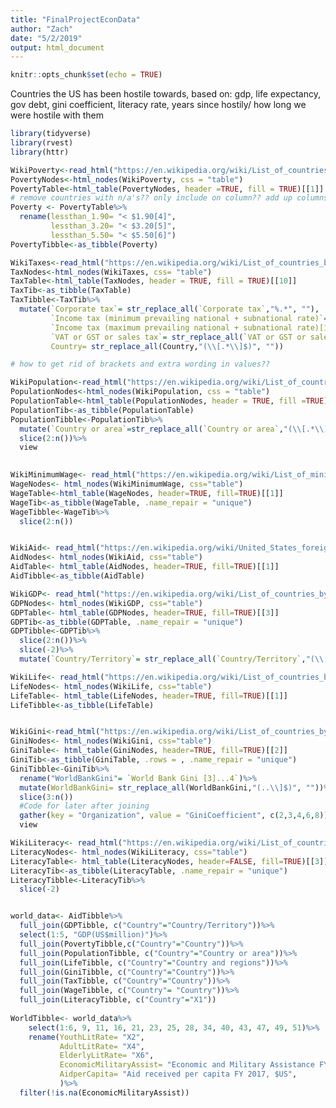```yaml
---
title: "FinalProjectEconData"
author: "Zach"
date: "5/2/2019"
output: html_document
---
```


```r
knitr::opts_chunk$set(echo = TRUE)
```

Countries the US has been hostile towards, based on: 
gdp, life expectancy, gov debt, gini coefficient, literacy rate, years since hostily/ how long we were hostile with them

```r
library(tidyverse)
library(rvest)
library(httr)
```


```r
WikiPoverty<-read_html("https://en.wikipedia.org/wiki/List_of_countries_by_percentage_of_population_living_in_poverty")
PovertyNodes<-html_nodes(WikiPoverty, css = "table")
PovertyTable<-html_table(PovertyNodes, header =TRUE, fill = TRUE)[[1]]
# remove countries with n/a's?? only include on column?? add up columns?
Poverty <- PovertyTable%>%
  rename(lessthan_1.90= "< $1.90[4]",
         lessthan_3.20= "< $3.20[5]",
         lessthan_5.50= "< $5.50[6]")
PovertyTibble<-as_tibble(Poverty)

WikiTaxes<-read_html("https://en.wikipedia.org/wiki/List_of_countries_by_tax_rates")
TaxNodes<-html_nodes(WikiTaxes, css= "table")
TaxTable<-html_table(TaxNodes, header = TRUE, fill = TRUE)[[10]]
TaxTib<-as_tibble(TaxTable)
TaxTibble<-TaxTib%>%
  mutate(`Corporate tax`= str_replace_all(`Corporate tax`,"%.*", ""),
         `Income tax (minimum prevailing national + subnational rate)`= str_replace_all(`Income tax (minimum prevailing national + subnational rate)`,"%.*", ""),
         `Income tax (maximum prevailing national + subnational rate)[1]`= str_replace_all(`Income tax (maximum prevailing national + subnational rate)[1]`,"%.*", ""),
         `VAT or GST or sales tax`= str_replace_all(`VAT or GST or sales tax`,"%.*$", ""),
         Country= str_replace_all(Country,"(\\[.*\\]$)", ""))

# how to get rid of brackets and extra wording in values??

WikiPopulation<-read_html("https://en.wikipedia.org/wiki/List_of_countries_by_population_(United_Nations)")
PopulationNodes<-html_nodes(WikiPopulation, css = "table")
PopulationTable<-html_table(PopulationNodes, header = TRUE, fill =TRUE)[[2]]
PopulationTib<-as_tibble(PopulationTable)
PopulationTibble<-PopulationTib%>%
  mutate(`Country or area`=str_replace_all(`Country or area`,"(\\[.*\\]$)", ""))%>%
  slice(2:n())%>%
  view
  

WikiMinimumWage<- read_html("https://en.wikipedia.org/wiki/List_of_minimum_wages_by_country")
WageNodes<- html_nodes(WikiMinimumWage, css="table")
WageTable<-html_table(WageNodes, header=TRUE, fill=TRUE)[[1]]
WageTib<-as_tibble(WageTable, .name_repair = "unique")
WageTibble<-WageTib%>%
  slice(2:n())


WikiAid<- read_html("https://en.wikipedia.org/wiki/United_States_foreign_aid")
AidNodes<- html_nodes(WikiAid, css="table")
AidTable<- html_table(AidNodes, header=TRUE, fill=TRUE)[[1]]
AidTibble<-as_tibble(AidTable)

WikiGDP<- read_html("https://en.wikipedia.org/wiki/List_of_countries_by_GDP_(nominal)")
GDPNodes<- html_nodes(WikiGDP, css="table")
GDPTable<- html_table(GDPNodes, header=TRUE, fill=TRUE)[[3]]
GDPTib<-as_tibble(GDPTable, .name_repair = "unique")
GDPTibble<-GDPTib%>%
  slice(2:n())%>%
  slice(-2)%>%
  mutate(`Country/Territory`= str_replace_all(`Country/Territory`,"(\\[.*\\]$)", ""))

WikiLife<- read_html("https://en.wikipedia.org/wiki/List_of_countries_by_life_expectancy")
LifeNodes<- html_nodes(WikiLife, css="table")
LifeTable<- html_table(LifeNodes, header=TRUE, fill=TRUE)[[1]]
LifeTibble<-as_tibble(LifeTable)


WikiGini<-read_html("https://en.wikipedia.org/wiki/List_of_countries_by_income_equality")
GiniNodes<- html_nodes(WikiGini, css="table")
GiniTable<- html_table(GiniNodes, header=TRUE, fill=TRUE)[[2]]
GiniTib<-as_tibble(GiniTable, .rows = , .name_repair = "unique")
GiniTibble<-GiniTib%>%
  rename("WorldBankGini"= `World Bank Gini [3]...4`)%>%
  mutate(WorldBankGini= str_replace_all(WorldBankGini,"(..\\]$)", ""))%>%
  slice(3:n())
  #Code for later after joining
  gather(key = "Organization", value = "GiniCoefficient", c(2,3,4,6,8))%>%
  view

WikiLiteracy<- read_html("https://en.wikipedia.org/wiki/List_of_countries_by_literacy_rate")
LiteracyNodes<- html_nodes(WikiLiteracy, css="table")
LiteracyTable<- html_table(LiteracyNodes, header=FALSE, fill=TRUE)[[3]]
LiteracyTib<-as_tibble(LiteracyTable, .name_repair = "unique")
LiteracyTibble<-LiteracyTib%>%
  slice(-2)


world_data<- AidTibble%>%
  full_join(GDPTibble, c("Country"="Country/Territory"))%>%
  select(1:5, "GDP(US$million)")%>%
  full_join(PovertyTibble,c("Country"="Country"))%>%
  full_join(PopulationTibble, c("Country"="Country or area"))%>%
  full_join(LifeTibble, c("Country"="Country and regions"))%>%
  full_join(GiniTibble, c("Country"="Country"))%>%
  full_join(TaxTibble, c("Country"="Country"))%>%
  full_join(WageTibble, c("Country"= "Country"))%>%
  full_join(LiteracyTibble, c("Country"="X1"))
  
WorldTibble<- world_data%>%
    select(1:6, 9, 11, 16, 21, 23, 25, 28, 34, 40, 43, 47, 49, 51)%>%
    rename(YouthLitRate= "X2",
           AdultLitRate= "X4",
           ElderlyLitRate= "X6",
           EconomicMilitaryAssist= "Economic and Military Assistance FY 2017, $US millions",
           AidperCapita= "Aid received per capita FY 2017, $US",
           )%>%
  filter(!is.na(EconomicMilitaryAssist))


```